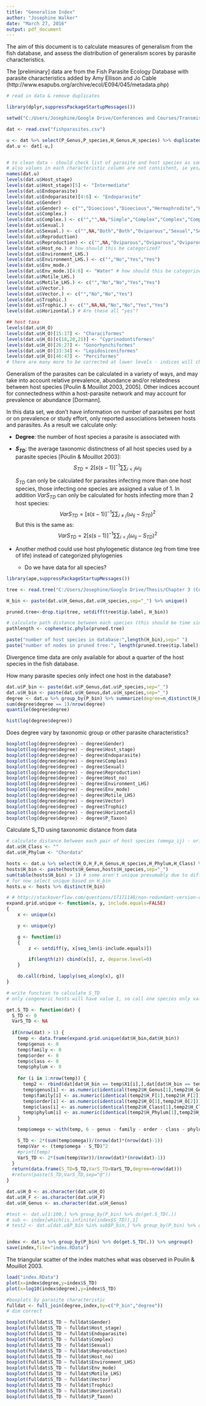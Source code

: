 ---
title: "Generalism Index"
author: "Josephine Walker"
date: "March 27, 2016"
output: pdf_document
---

The aim of this document is to calculate measures of generalism from the fish database, and assess the distribution of generalism scores by parasite characteristics.

The [preliminary] data are from the Fish Parasite Ecology Database with parasite characteristics added by Amy Ellison and Jo Cable (http://www.esapubs.org/archive/ecol/E094/045/metadata.php)

```{r,cache=TRUE,results="hide"}
# read in data & remove duplicates

library(dplyr,suppressPackageStartupMessages())

setwd("C:/Users/Josephine/Google Drive/Conferences and Courses/Transmission retreat")

dat <- read.csv("fishparasites.csv")

u <- dat %>% select(P_Genus,P_species,H_Genus,H_species) %>% duplicated(MARGIN=1) %>% which()
dat.u <- dat[-u,]


# to clean data - should check list of parasite and host species as some spellings are very similar, are these really different species?
# also values in each characteristic column are not consistent, ie yes/Yes
names(dat.u)
levels(dat.u$Host_stage)
levels(dat.u$Host_stage)[5] <- "Intermediate"
levels(dat.u$Endoparasite)
levels(dat.u$Endoparasite)[4:6] <- "Endoparasite"
levels(dat.u$Gender)
levels(dat.u$Gender) <- c("","Dioecious","Dioecious","Hermaphrodite","Hermaphrodite","Hermaphrodite")
levels(dat.u$Complex.)
levels(dat.u$Complex.) <- c("","",NA,"Simple","Complex","Complex","Complex","Complex","Both")
levels(dat.u$Sexual.)
levels(dat.u$Sexual.) <- c("",NA,"Both","Both","Oviparous","Sexual","Sexual","Sexual")
levels(dat.u$Reproduction)
levels(dat.u$Reproduction) <- c("",NA,"Oviparous","Oviparous","Oviparous","Ovoviviparous","Ovoviviparous","Sexual","Viviparous") # sexual shouldn't be here?
levels(dat.u$Host_no.) # how should this be categorized?
levels(dat.u$Environment_LHS.)
levels(dat.u$Environment_LHS.) <- c("","No","Yes","Yes")
levels(dat.u$Env_mode.)
levels(dat.u$Env_mode.)[4:6] <- "Water" # how should this be categorized?
levels(dat.u$Motile_LHS.)
levels(dat.u$Motile_LHS.) <- c("","No","No","Yes","Yes")
levels(dat.u$Vector.) 
levels(dat.u$Vector.) <- c("","No","No","Yes")
levels(dat.u$Trophic.)
levels(dat.u$Trophic.) <- c("",NA,NA,"No","No","Yes","Yes")
levels(dat.u$Horizontal.) # Are these all "yes"?

## host taxa
levels(dat.u$H_O)
levels(dat.u$H_O)[15:17] <- "Characiformes"
levels(dat.u$H_O)[c(18,20,21)] <- "Cyprinodontiformes"
levels(dat.u$H_O)[26:27] <- "Gonorhynchiformes" 
levels(dat.u$H_O)[33:34] <- "Lepidosireniformes"
levels(dat.u$H_O)[46:47] <- "Perciformes"
# there are many more to be corrected at lower levels - indices will change if species are added so I won't do this now

```

Generalism of the parasites can be calculated in a variety of ways, and may take into account relative prevalence, abundance and/or relatedness between host species [Poulin & Mouillot 2003, 2005]. Other indices account for connectedness within a host-parasite network and may account for prevalence or abundance [Dormann].  

In this data set, we don't have information on number of parasites per host or on prevalence or study effort, only reported associations between hosts and parasites. As a result we calculate only:

* **Degree**: the number of host species a parasite is associated with
* **$S_{TD}$**: the average taxonomic distinctness of all host species used by a parasite species [Poulin & Mouillot 2003]: $$S_{TD}=2[s(s-1)]^{-1}\sum \sum_{i<j} \omega_{ij}$$

    $S_{TD}$ can only be calculated for parasites infecting more than one host species, those infecting one species are assigned a value of 1. In addition $VarS_{TD}$ can only be calculated for hosts infecting more than 2 host species:
$$VarS_{TD}=[s(s-1)]^{-1}\sum \sum_{i\neq j}\left (\omega_{ij}-S_{TD}  \right )^2$$
    But this is the same as: $$VarS_{TD}=2[s(s-1)]^{-1}\sum \sum_{i< j}\left (\omega_{ij}-S_{TD}  \right )^2$$





* Another method could use host phylogenetic distance (eg from time tree of life) instead of categorized phylogenies
    + Do we have data for all species?

```{r,cache=TRUE}
library(ape,suppressPackageStartupMessages())

tree <- read.tree("C:/Users/Josephine/Google Drive/Thesis/Chapter 3 (Community Ecology)/ch3 stuff/TimetreeOfLife2015.nwk")

H_bin <- paste(dat.u$H_Genus,dat.u$H_species,sep="_") %>% unique()

pruned.tree<-drop.tip(tree, setdiff(tree$tip.label, H_bin))

# calculate path distance between each species (this should be time since last common ancestor*2)
pathlength <- cophenetic.phylo(pruned.tree)

paste("number of host species in database:",length(H_bin),sep=" ")
paste("number of nodes in pruned tree:", length(pruned.tree$tip.label),sep=" ")


```


Divergence time data are only available for about a quarter of the host species in the fish database. 

How many parasite species only infect one host in the database?

```{r,cache=TRUE}
dat.u$P_bin <- paste(dat.u$P_Genus,dat.u$P_species,sep="_")
dat.u$H_bin <- paste(dat.u$H_Genus,dat.u$H_species,sep="_")
degree <- dat.u %>% group_by(P_bin) %>% summarize(degree=n_distinct(H_bin),P_Taxon=first(P_Taxon),Host_stage=first(Host_stage),Endoparasite=first(Endoparasite),Gender=first(Gender),Complex=first(Complex.),Sexual=first(Sexual.),Reproduction=first(Reproduction),Host_no=first(Host_no.),Environment_LHS=first(Environment_LHS.),Env_mode=first(Env_mode.),Motile_LHS=first(Motile_LHS.),Vector=first(Vector.),Trophic=first(Trophic.),Horizontal=first(Horizontal.))
sum(degree$degree == 1)/nrow(degree)
quantile(degree$degree)

hist(log(degree$degree))
```

Does degree vary by taxonomic group or other parasite characteristics?

```{r,cache=TRUE}
boxplot(log(degree$degree) ~ degree$Gender)
boxplot(log(degree$degree) ~ degree$Host_stage)
boxplot(log(degree$degree) ~ degree$Endoparasite)
boxplot(log(degree$degree) ~ degree$Complex)
boxplot(log(degree$degree) ~ degree$Sexual)
boxplot(log(degree$degree) ~ degree$Reproduction)
boxplot(log(degree$degree) ~ degree$Host_no)
boxplot(log(degree$degree) ~ degree$Environment_LHS)
boxplot(log(degree$degree) ~ degree$Env_mode)
boxplot(log(degree$degree) ~ degree$Motile_LHS)
boxplot(log(degree$degree) ~ degree$Vector)
boxplot(log(degree$degree) ~ degree$Trophic)
boxplot(log(degree$degree) ~ degree$Horizontal)
boxplot(log(degree$degree) ~ degree$P_Taxon)
```

Calculate S_TD using taxonomic distance from data

```{r,eval=FALSE}

# calculate distance between each pair of host species (omega_ij) - original reference suggests up to phylum, we only have up to order. I was going to match orders to class but google revealed some controversy so will have to come back to this - any good sources for fish taxonomy?
dat.u$H_Class <- ""
dat.u$H_Phylum <- "Chordata"

hosts <- dat.u %>% select(H_O,H_F,H_Genus,H_species,H_Phylum,H_Class) %>% distinct()
hosts$H_bin <- paste(hosts$H_Genus,hosts$H_species,sep="_")
sum(table(hosts$H_bin) > 1) # some aren't unique presumably due to differences in capitalization etc at higher levels - check this again after data cleaning
# for now select unique based on H_bin
hosts.u <- hosts %>% distinct(H_bin)

# # http://stackoverflow.com/questions/17171148/non-redundant-version-of-expand-grid
expand.grid.unique <- function(x, y, include.equals=FALSE)
{
    x <- unique(x)

    y <- unique(y)

    g <- function(i)
    {
        z <- setdiff(y, x[seq_len(i-include.equals)])

        if(length(z)) cbind(x[i], z, deparse.level=0)
    }

    do.call(rbind, lapply(seq_along(x), g))
}

# write function to calculate S_TD
# only congeneric hosts will have value 1, so call one species only value 0?

get.S_TD <- function(dat) {
  S_TD <- 0
  VarS_TD <- NA
  
  if(nrow(dat) > 1) {
    temp <- data.frame(expand.grid.unique(dat$H_bin,dat$H_bin))
    temp$genus <- 0
    temp$family <- 0
    temp$order <- 0
    temp$class <- 0
    temp$phylum <- 0
    
    for (i in 1:nrow(temp)) {
      temp2 <- rbind(dat[dat$H_bin == temp$X1[i],],dat[dat$H_bin == temp$X2[i],])
      temp$genus[i] <- as.numeric(identical(temp2$H_Genus[1],temp2$H_Genus[2]))
      temp$family[i] <- as.numeric(identical(temp2$H_F[1],temp2$H_F[2]))
      temp$order[i] <- as.numeric(identical(temp2$H_O[1],temp2$H_O[2]))
      temp$class[i] <- as.numeric(identical(temp2$H_Class[1],temp2$H_Class[2]))
      temp$phylum[i] <- as.numeric(identical(temp2$H_Phylum[1],temp2$H_Phylum[2]))
    }

    temp$omega <- with(temp, 6 - genus - family - order - class - phylum)

    S_TD <- 2*(sum(temp$omega))/(nrow(dat)*(nrow(dat)-1))
    temp$Var <- (temp$omega - S_TD)^2 
    #print(temp)
    VarS_TD <- 2*(sum(temp$Var))/(nrow(dat)*(nrow(dat)-1))
  }
  return(data.frame(S_TD=S_TD,VarS_TD=VarS_TD,degree=nrow(dat)))
  #return(paste(S_TD,VarS_TD,sep="@"))
}

dat.u$H_O <- as.character(dat.u$H_O)
dat.u$H_F <- as.character(dat.u$H_F)
dat.u$H_Genus <- as.character(dat.u$H_Genus)

#test <- dat.u[1:100,] %>% group_by(P_bin) %>% do(get.S_TD(.))
# sub <- index[which(is.infinite(index$S_TD)),1]
# test2 <- dat.u[dat.u$P_bin %in% sub$P_bin,] %>% group_by(P_bin) %>% do(get.S_TD(.))


index <- dat.u %>% group_by(P_bin) %>% do(get.S_TD(.)) %>% ungroup()
save(index,file="index.RData")

````

The triangular scatter of the index matches what was observed in Poulin & Mouillot 2003.

```{r,cache=TRUE}
load("index.RData")
plot(x=index$degree,y=index$S_TD)
plot(x=log10(index$degree),y=index$S_TD)

#boxplots by parasite characteristic
fulldat <- full_join(degree,index,by=c("P_bin","degree"))
# dim correct

boxplot(fulldat$S_TD ~ fulldat$Gender)
boxplot(fulldat$S_TD ~ fulldat$Host_stage)
boxplot(fulldat$S_TD ~ fulldat$Endoparasite)
boxplot(fulldat$S_TD ~ fulldat$Complex)
boxplot(fulldat$S_TD ~ fulldat$Sexual)
boxplot(fulldat$S_TD ~ fulldat$Reproduction)
boxplot(fulldat$S_TD ~ fulldat$Host_no)
boxplot(fulldat$S_TD ~ fulldat$Environment_LHS)
boxplot(fulldat$S_TD ~ fulldat$Env_mode)
boxplot(fulldat$S_TD ~ fulldat$Motile_LHS)
boxplot(fulldat$S_TD ~ fulldat$Vector)
boxplot(fulldat$S_TD ~ fulldat$Trophic)
boxplot(fulldat$S_TD ~ fulldat$Horizontal)
boxplot(fulldat$S_TD ~ fulldat$P_Taxon)


```


